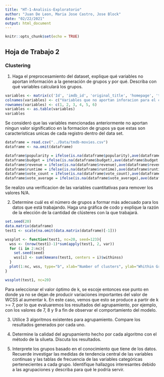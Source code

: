 ```yaml
---
title: "HT-1-Analisis-Exploratorio"
author: "Juan De Leon, Maria Jose Castro, Jose Block"
date: "02/22/2021"
output: html_document
---
```


```r
knitr::opts_chunk$set(echo = TRUE)
```

## Hoja de Trabajo 2
### Clustering


1. Haga el preprocesamiento del dataset, explique qué variables no aportan información a la generación de grupos y por qué. Describa con qué variables calculará los grupos.


```r
variables <- matrix(c('Id', 'imdb_id', 'original_title', 'homepage', 'tagline', 'overview'), ncol=1, byrow=TRUE)
colnames(variables) <- c("Variables que no aportan inforacion para el clustering")
rownames(variables) <- c(1, 2, 3, 4, 5, 6)
variables <- as.table(variables)
variables
```

Se consideró que las variables mencionadas anteriormente no aportan ningun valor significatico en la formacion de grupos ya que estas son caracteristicas unicas de cada registro dentro del data set. 

```r

dataframe = read.csv("../Data/tmdb-movies.csv")
dataframe <- na.omit(dataframe)

dataframe$popularity = ifelse(is.na(dataframe$popularity),ave(dataframe$popularity, FUN = function(x) mean(x, na.rm = 'TRUE')),dataframe$popularity)
dataframe$budget = ifelse(is.na(dataframe$budget),ave(dataframe$budget, FUN = function(x) mean(x, na.rm = 'TRUE')),dataframe$budget)
dataframe$revenue = ifelse(is.na(dataframe$revenue),ave(dataframe$revenue, FUN = function(x) mean(x, na.rm = 'TRUE')),dataframe$revenue)
dataframe$runtime = ifelse(is.na(dataframe$runtime),ave(dataframe$runtime, FUN = function(x) mean(x, na.rm = 'TRUE')),dataframe$runtime)
dataframe$vote_count = ifelse(is.na(dataframe$vote_count),ave(dataframe$vote_count, FUN = function(x) mean(x, na.rm = 'TRUE')),dataframe$vote_count)
dataframe$vote_average = ifelse(is.na(dataframe$vote_average),ave(dataframe$vote_average, FUN = function(x) mean(x, na.rm = 'TRUE')),dataframe$vote_average)

```

Se realizo una verificacion de las variables cuantitativas para remover los valores N/A.


2. Determine cuál es el número de grupos a formar más adecuado para los datos que está trabajando. Haga una gráfica de codo y explique la razón de la elección de la cantidad de clústeres con la que trabajará.

```r

set.seed(20)
data.matrix(dataframe)
test1 <- scale(na.omit(data.matrix(dataframe)[-1]))

wssplot <- function(test1, nc=20, seed=123){
  wss <- (nrow(test1)-1)*sum(apply(test1, 2, var))
  for (i in 2:nc){
    set.seed(seed)
    wss[i] <- sum(kmeans(test1, centers = i)$withinss)
  }
  plot(1:nc, wss, type="b", xlab="Number of clusters", ylab="Whithin Groups Sum of squares")
}
```

```r

wssplot(test1, nc=20)


```


Para seleccionar el valor óptimo de k, se escoje entonces ese punto en donde ya no se dejan de producir variaciones importantes del valor de WCSS al aumentar k. En este caso, vemos que esto se produce a partir de k >= 7, por lo que evaluaremos los resultados del agrupamiento, por ejemplo, con los valores de 7, 8 y 9 a fin de observar el comportamiento del modelo.


3. Utilice 3 algoritmos existentes para agrupamiento. Compare los resultados generados por cada uno.

4. Determine la calidad del agrupamiento hecho por cada algoritmo con el método de la silueta. Discuta los resultados.

5. Interprete los grupos basado en el conocimiento que tiene de los datos. Recuerde investigar las medidas de tendencia central de las variables continuas y las tablas de frecuencia de las variables categóricas pertenecientes a cada grupo. Identifique hallazgos interesantes debido a las agrupaciones y describa para qué le podría servir.
